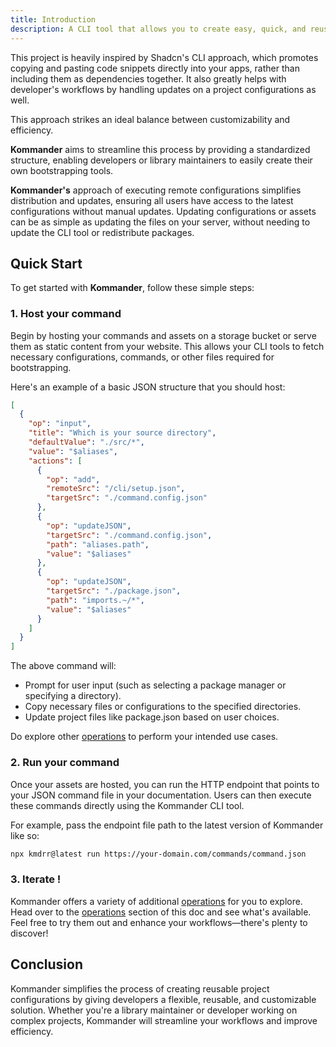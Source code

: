 ```yaml
---
title: Introduction
description: A CLI tool that allows you to create easy, quick, and reusable configurations for various developer tools.
---
```


This project is heavily inspired by Shadcn's CLI approach, which promotes copying and pasting code snippets directly into your apps, rather than including them as dependencies together. It also greatly helps with developer's
workflows by handling updates on a project configurations as well.

This approach strikes an ideal balance between customizability and efficiency.

**Kommander** aims to streamline this process by providing a standardized structure, enabling developers or library maintainers to easily create their own bootstrapping tools.

**Kommander's** approach of executing remote configurations simplifies distribution and updates, ensuring all users have access to the latest configurations without manual updates.
Updating configurations or assets can be as simple as updating the files on your server, without needing to update the CLI tool or redistribute packages.

## Quick Start

To get started with **Kommander**, follow these simple steps:

### 1. Host your command

Begin by hosting your commands and assets on a storage bucket or serve them as static content from your website. This allows your CLI tools to fetch necessary configurations, commands, or other files required for bootstrapping.

Here's an example of a basic JSON structure that you should host:

```json
[
  {
    "op": "input",
    "title": "Which is your source directory",
    "defaultValue": "./src/*",
    "value": "$aliases",
    "actions": [
      {
        "op": "add",
        "remoteSrc": "/cli/setup.json",
        "targetSrc": "./command.config.json"
      },
      {
        "op": "updateJSON",
        "targetSrc": "./command.config.json",
        "path": "aliases.path",
        "value": "$aliases"
      },
      {
        "op": "updateJSON",
        "targetSrc": "./package.json",
        "path": "imports.~/*",
        "value": "$aliases"
      }
    ]
  }
]
```

The above command will:

- Prompt for user input (such as selecting a package manager or specifying a directory).
- Copy necessary files or configurations to the specified directories.
- Update project files like package.json based on user choices.

Do explore other <a href='/docs/operations/add'> operations</a> to perform your intended use cases.

### 2. Run your command

Once your assets are hosted, you can run the HTTP endpoint that points to your JSON command file in your documentation. Users can then execute these commands directly using the Kommander CLI tool.

For example, pass the endpoint file path to the latest version of Kommander like so:

```bash
npx kmdrr@latest run https://your-domain.com/commands/command.json
```

### 3. Iterate !

Kommander offers a variety of additional <a href='/docs/operations/add'> operations</a> for you to explore. Head over to the <a href='/docs/operations/add'> operations</a> section of this doc and see what's available. Feel free to try them out and enhance your workflows—there's plenty to discover!

## Conclusion

Kommander simplifies the process of creating reusable project configurations by giving developers a flexible, reusable, and customizable solution.
Whether you're a library maintainer or developer working on complex projects, Kommander will streamline your workflows and improve efficiency.
